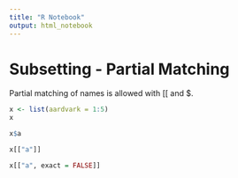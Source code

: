 ```yaml
---
title: "R Notebook"
output: html_notebook
---
```


# Subsetting - Partial Matching


Partial matching of names is allowed with [[ and $.

```r
x <- list(aardvark = 1:5)
x
```
```r
x$a
```

```r
x[["a"]]
```

```r
x[["a", exact = FALSE]]
```


